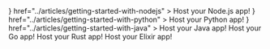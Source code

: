 <CardGroup cols={3}>
  <Card
    title="Node.js"
    icon={<svg xmlns="http://www.w3.org/2000/svg" viewBox="0 0 448 512"><path fill="#2563eb" d="M224 508c-6.7 0-13.5-1.8-19.4-5.2l-61.7-36.5c-9.2-5.2-4.7-7-1.7-8 12.3-4.3 14.8-5.2 27.9-12.7 1.4-.8 3.2-.5 4.6.4l47.4 28.1c1.7 1 4.1 1 5.7 0l184.7-106.6c1.7-1 2.8-3 2.8-5V149.3c0-2.1-1.1-4-2.9-5.1L226.8 37.7c-1.7-1-4-1-5.7 0L36.6 144.3c-1.8 1-2.9 3-2.9 5.1v213.1c0 2 1.1 4 2.9 4.9l50.6 29.2c27.5 13.7 44.3-2.4 44.3-18.7V167.5c0-3 2.4-5.3 5.4-5.3h23.4c2.9 0 5.4 2.3 5.4 5.3V378c0 36.6-20 57.6-54.7 57.6-10.7 0-19.1 0-42.5-11.6l-48.4-27.9C8.1 389.2.7 376.3.7 362.4V149.3c0-13.8 7.4-26.8 19.4-33.7L204.6 9c11.7-6.6 27.2-6.6 38.8 0l184.7 106.7c12 6.9 19.4 19.8 19.4 33.7v213.1c0 13.8-7.4 26.7-19.4 33.7L243.4 502.8c-5.9 3.4-12.6 5.2-19.4 5.2zm149.1-210.1c0-39.9-27-50.5-83.7-58-57.4-7.6-63.2-11.5-63.2-24.9 0-11.1 4.9-25.9 47.4-25.9 37.9 0 51.9 8.2 57.7 33.8.5 2.4 2.7 4.2 5.2 4.2h24c1.5 0 2.9-.6 3.9-1.7s1.5-2.6 1.4-4.1c-3.7-44.1-33-64.6-92.2-64.6-52.7 0-84.1 22.2-84.1 59.5 0 40.4 31.3 51.6 81.8 56.6 60.5 5.9 65.2 14.8 65.2 26.7 0 20.6-16.6 29.4-55.5 29.4-48.9 0-59.6-12.3-63.2-36.6-.4-2.6-2.6-4.5-5.3-4.5h-23.9c-3 0-5.3 2.4-5.3 5.3 0 31.1 16.9 68.2 97.8 68.2 58.4-.1 92-23.2 92-63.4z"/></svg>}
    href="../articles/getting-started-with-nodejs"
  >
    Host your Node.js app!
  </Card>
  <Card
    title="Python"
    icon={<svg xmlns="http://www.w3.org/2000/svg" viewBox="0 0 448 512"><path fill="#2563eb" d="M439.8 200.5c-7.7-30.9-22.3-54.2-53.4-54.2h-40.1v47.4c0 36.8-31.2 67.8-66.8 67.8H172.7c-29.2 0-53.4 25-53.4 54.3v101.8c0 29 25.2 46 53.4 54.3 33.8 9.9 66.3 11.7 106.8 0 26.9-7.8 53.4-23.5 53.4-54.3v-40.7H226.2v-13.6h160.2c31.1 0 42.6-21.7 53.4-54.2 11.2-33.5 10.7-65.7 0-108.6zM286.2 404c11.1 0 20.1 9.1 20.1 20.3 0 11.3-9 20.4-20.1 20.4-11 0-20.1-9.2-20.1-20.4.1-11.3 9.1-20.3 20.1-20.3zM167.8 248.1h106.8c29.7 0 53.4-24.5 53.4-54.3V91.9c0-29-24.4-50.7-53.4-55.6-35.8-5.9-74.7-5.6-106.8.1-45.2 8-53.4 24.7-53.4 55.6v40.7h106.9v13.6h-147c-31.1 0-58.3 18.7-66.8 54.2-9.8 40.7-10.2 66.1 0 108.6 7.6 31.6 25.7 54.2 56.8 54.2H101v-48.8c0-35.3 30.5-66.4 66.8-66.4zm-6.7-142.6c-11.1 0-20.1-9.1-20.1-20.3.1-11.3 9-20.4 20.1-20.4 11 0 20.1 9.2 20.1 20.4s-9 20.3-20.1 20.3z"/></svg>}
    href="../articles/getting-started-with-python"
  >
    Host your Python app!
  </Card>
  <Card
    title="Java"
    icon={<svg xmlns="http://www.w3.org/2000/svg" viewBox="0 0 384 512"><path fill="#2563eb" d="M277.74 312.9c9.8-6.7 23.4-12.5 23.4-12.5s-38.7 7-77.2 10.2c-47.1 3.9-97.7 4.7-123.1 1.3-60.1-8 33-30.1 33-30.1s-36.1-2.4-80.6 19c-52.5 25.4 130 37 224.5 12.1zm-85.4-32.1c-19-42.7-83.1-80.2 0-145.8C296 53.2 242.84 0 242.84 0c21.5 84.5-75.6 110.1-110.7 162.6-23.9 35.9 11.7 74.4 60.2 118.2zm114.6-176.2c.1 0-175.2 43.8-91.5 140.2 24.7 28.4-6.5 54-6.5 54s62.7-32.4 33.9-72.9c-26.9-37.8-47.5-56.6 64.1-121.3zm-6.1 270.5a12.19 12.19 0 0 1-2 2.6c128.3-33.7 81.1-118.9 19.8-97.3a17.33 17.33 0 0 0-8.2 6.3 70.45 70.45 0 0 1 11-3c31-6.5 75.5 41.5-20.6 91.4zM348 437.4s14.5 11.9-15.9 21.2c-57.9 17.5-240.8 22.8-291.6.7-18.3-7.9 16-19 26.8-21.3 11.2-2.4 17.7-2 17.7-2-20.3-14.3-131.3 28.1-56.4 40.2C232.84 509.4 401 461.3 348 437.4zM124.44 396c-78.7 22 47.9 67.4 148.1 24.5a185.89 185.89 0 0 1-28.2-13.8c-44.7 8.5-65.4 9.1-106 4.5-33.5-3.8-13.9-15.2-13.9-15.2zm179.8 97.2c-78.7 14.8-175.8 13.1-233.3 3.6 0-.1 11.8 9.7 72.4 13.6 92.2 5.9 233.8-3.3 237.1-46.9 0 0-6.4 16.5-76.2 29.7zM260.64 353c-59.2 11.4-93.5 11.1-136.8 6.6-33.5-3.5-11.6-19.7-11.6-19.7-86.8 28.8 48.2 61.4 169.5 25.9a60.37 60.37 0 0 1-21.1-12.8z"/></svg>}
    href="../articles/getting-started-with-java"
  >
    Host your Java app!
  </Card>
  <Card
    title="Go"
    href="../articles/getting-started-with-go"
  >
    Host your Go app!
  </Card>
  <Card
    title="Rust"
    href="../articles/getting-started-with-rust"
  >
    Host your Rust app!
  </Card>
  <Card
    title="Elixir"
    href="../articles/getting-started-with-elixir"
  >
    Host your Elixir app!
  </Card>
</CardGroup>
